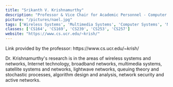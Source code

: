 ```yaml
---
title: "Srikanth V. Krishnamurthy"
description: "Professor & Vice Chair for Academic Personnel - Computer Science & Engineering Dept"
picture: "/pictures/nael.jpg"
tags: ['Wireless Systems', 'Multimedia Systems', 'Computer Systems', 'Network Security', 'Machine Learning']
classes: ['CS164', 'CS169', 'CS239', 'CS253', 'CS257']
website: "https://www.cs.ucr.edu/~krish/"
---
```


<Note emoji="👋">
Link provided by the professor: https://www.cs.ucr.edu/~krish/
</Note>

Dr. Krishnamurthy's research is in the areas of wireless systems and networks, Internet technology, broadband networks, multimedia systems, satellite systems and networks, lightwave networks, queuing theory and stochastic processes, algorithm design and analysis, network security and active networks.